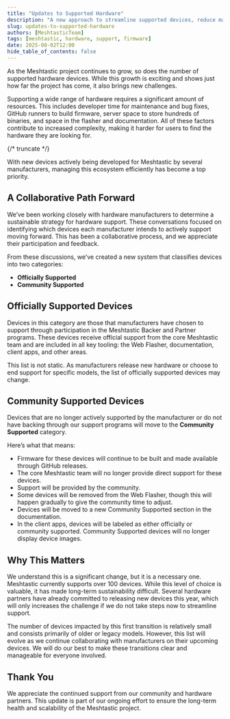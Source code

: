 ```yaml
---
title: "Updates to Supported Hardware"
description: "A new approach to streamline supported devices, reduce maintenance overhead, and improve long-term sustainability for the Meshtastic project."
slug: updates-to-supported-hardware
authors: [MeshtasticTeam]
tags: [meshtastic, hardware, support, firmware]
date: 2025-08-02T12:00
hide_table_of_contents: false
---
```


As the Meshtastic project continues to grow, so does the number of supported hardware devices. While this growth is exciting and shows just how far the project has come, it also brings new challenges.

Supporting a wide range of hardware requires a significant amount of resources. This includes developer time for maintenance and bug fixes, GitHub runners to build firmware, server space to store hundreds of binaries, and space in the flasher and documentation. All of these factors contribute to increased complexity, making it harder for users to find the hardware they are looking for.

{/* truncate */}

With new devices actively being developed for Meshtastic by several manufacturers, managing this ecosystem efficiently has become a top priority.

## A Collaborative Path Forward

We’ve been working closely with hardware manufacturers to determine a sustainable strategy for hardware support. These conversations focused on identifying which devices each manufacturer intends to actively support moving forward. This has been a collaborative process, and we appreciate their participation and feedback.

From these discussions, we’ve created a new system that classifies devices into two categories:

- **Officially Supported**
- **Community Supported**

## Officially Supported Devices

Devices in this category are those that manufacturers have chosen to support through participation in the Meshtastic Backer and Partner programs. These devices receive official support from the core Meshtastic team and are included in all key tooling: the Web Flasher, documentation, client apps, and other areas.

This list is not static. As manufacturers release new hardware or choose to end support for specific models, the list of officially supported devices may change.

## Community Supported Devices

Devices that are no longer actively supported by the manufacturer or do not have backing through our support programs will move to the **Community Supported** category.

Here’s what that means:

- Firmware for these devices will continue to be built and made available through GitHub releases.
- The core Meshtastic team will no longer provide direct support for these devices.
- Support will be provided by the community.
- Some devices will be removed from the Web Flasher, though this will happen gradually to give the community time to adjust.
- Devices will be moved to a new Community Supported section in the documentation.
- In the client apps, devices will be labeled as either officially or community supported. Community Supported devices will no longer display device images.

## Why This Matters

We understand this is a significant change, but it is a necessary one. Meshtastic currently supports over 100 devices. While this level of choice is valuable, it has made long-term sustainability difficult. Several hardware partners have already committed to releasing new devices this year, which will only increases the challenge if we do not take steps now to streamline support.

The number of devices impacted by this first transition is relatively small and consists primarily of older or legacy models. However, this list will evolve as we continue collaborating with manufacturers on their upcoming devices. We will do our best to make these transitions clear and manageable for everyone involved.

## Thank You

We appreciate the continued support from our community and hardware partners. This update is part of our ongoing effort to ensure the long-term health and scalability of the Meshtastic project.
